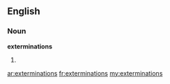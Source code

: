==English==

===Noun===
'''exterminations'''

# {{plural of|[[extermination]]}}

[[ar:exterminations]]
[[fr:exterminations]]
[[my:exterminations]]